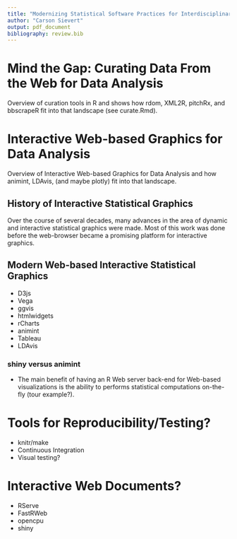 ```yaml
---
title: "Modernizing Statistical Software Practices for Interdisciplinary Research."
author: "Carson Sievert"
output: pdf_document
bibliography: review.bib
---
```


<!-- Possible Thesis Titles:
Leveraging Web Technologies for Data Science.
Mind the gap: Interfacing Statistical Software with Modern Web Technologies
Mind the gap: leveraging, connecting and extending R's ecosystem for exploratory data analysis
Connect the dots: Documenting and Enabling Data Science Workflows
Tools for data mining and interactive visualization on the web
-->


# Mind the Gap: Curating Data From the Web for Data Analysis

Overview of curation tools in R and shows how rdom, XML2R, pitchRx, and bbscrapeR fit into that landscape (see curate.Rmd).

# Interactive Web-based Graphics for Data Analysis

Overview of Interactive Web-based Graphics for Data Analysis and how animint, LDAvis, (and maybe plotly) fit into that landscape. 

## History of Interactive Statistical Graphics

Over the course of several decades, many advances in the area of dynamic and interactive statistical graphics were made. Most of this work was done before the web-browser became a promising platform for interactive graphics. 

## Modern Web-based Interactive Statistical Graphics

* D3js
* Vega
* ggvis
* htmlwidgets
* rCharts
* animint
* Tableau
* LDAvis

### shiny versus animint

* The main benefit of having an R Web server back-end for Web-based visualizations is the ability to performs statistical computations on-the-fly (tour example?). 





# Tools for Reproducibility/Testing?

* knitr/make
* Continuous Integration
* Visual testing?

# Interactive Web Documents?

* RServe
* FastRWeb
* opencpu
* shiny


<!-- Half-baked thoughts

In addition to data discovery, the Web browser provides an exciting platform for presenting data analysis. Reactive documents enable readers to interactively explore complex findings and question the authors assumptions. 

The following sections provide an overview of concepts and implementations of statistical software aimed at various stages of the data science workflow. Since modeling is very, very large area, we cover a only a few types of models that can scale to large datasets.  

This shift in focus for statistics has gained momentum in recent years as improvements in Web Tech have spurred innovation and reduced barriers to access. A number of advances have reduced the cognitive load traditionally required in Web programming and enabled new cohorts of scientists to create, discover, and share their findings in novel ways without significant start-up costs. For example, `R` users can: create Web applications, acquire/transform/manipulate Web documents, perform scraping/crawling/headless-browsing tasks, communicate with Web servers, and create interactive visualizations. As a result, statisticians are experiencing greater opportunity to impact all stages of the data science workflow.

Another interesting stage, which does not receive a lot of attention, is the interplay between interactive visualization and modeling. Web documents are inherently interactive, but `JavaScript` is limited in terms of access to statistical algorithms & scientific computing resources. In this regard, enabling Web documents to use facilities available to other languages is a promising platform for exploratory data analysis (EDA) and interactive model visualization. EDA software certainly existed before the Web, but the modern browser as a visualization platform helps increase visibility, ease of use, and attention.
-->